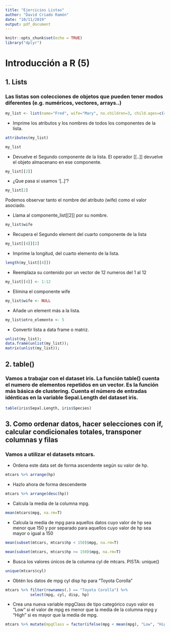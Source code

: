 ---
title: "Ejercicios Listas"
author: "David Criado Ramón"
date: "10/11/2019"
output: pdf_document
---

```{r setup, include=FALSE}
knitr::opts_chunk$set(echo = TRUE)
library("dplyr")
```

# Introducción a R (5)

## 1. Lists
### Las listas son colecciones de objetos que pueden tener modos diferentes (e.g. numéricos, vectores, arrays..)
```{r}
my_list <- list(name="Fred", wife="Mary", no.children=3, child.ages=c(4,7,9))
```
- Imprime los atributos y los nombres de todos los componentes de la lista.
```{r}
attributes(my_list)
```

```{r}
my_list
```

-	Devuelve el Segundo componente de la lista. El operador [[..]] devuelve el objeto almacenano en ese componente.

```{r}
my_list[[2]]
```

- ¿Que pasa si usamos '[..]'? 
```{r}
my_list[2]
```
Podemos observar tanto el nombre del atributo (wife) como el valor asociado.

- Llama al componente_list[[2]] por su nombre.
```{r}
my_list$wife
```
-	Recupera el Segundo element del cuarto componente de la lista
```{r}
my_list[[4]][2]
```

-	Imprime la longitud, del cuarto elemento de la lista.
```{r}
length(my_list[[4]])
```

- Reemplaza su contenido por un vector de 12 numeros del 1 al 12
```{r}
my_list[[4]] <- 1:12
```

- Elimina el componente wife
```{r}
my_list$wife <- NULL
```

-	Añade un element más a la lista.
```{r}
my_list$otro_elemento <- 5
```

- Convertir lista a data frame o matriz.
```{r}
unlist(my_list); 
data.frame(unlist(my_list));
matrix(unlist(my_list)); 
```

## 2. table()

### Vamos a trabajar con el dataset iris. La función  table() cuenta el numero de elementos repetidos en un vector. Es la función más básica de clustering. Cuenta el número de entradas idénticas en la variable  Sepal.Length del dataset iris. 
```{r}
table(iris$Sepal.Length, iris$Species)
```



## 3. Como ordenar datos, hacer selecciones con if, calcular condicionales totales, transponer columnas y filas

### Vamos a utilizar el datasets mtcars. 
-	Ordena este data set de forma ascendente según su valor de hp.
```{r}
mtcars %>% arrange(hp)
```

-	Hazlo ahora de forma descendente
```{r}
mtcars %>% arrange(desc(hp))
```

-	Calcula la media de la columna mpg. 
```{r}
mean(mtcars$mpg, na.rm=T)
```

-	Calcula la media de mpg para aquellos datos cuyo valor de hp sea menor que 150 y por separado para aquellos cuyo valor de hp sea mayor o igual a 150
```{r}
mean(subset(mtcars, mtcars$hp < 150)$mpg, na.rm=T)
```
```{r}
mean(subset(mtcars, mtcars$hp >= 150)$mpg, na.rm=T)
```
-	Busca los valores únicos de la columna cyl de mtcars. PISTA: unique()
```{r}
unique(mtcars$cyl)
```

-	Obtén los datos de mpg cyl disp hp para “Toyota Corolla"
```{r}
mtcars %>% filter(rownames(.) == "Toyota Corolla") %>%
           select(mpg, cyl, disp, hp)
```

-	Crea una nueva variable mpgClass de tipo categórico cuyo valor es “Low“ si el valor de mpg es menor que la media de la columna mpg y “High” si es mayor que la media de mpg.

```{r}
mtcars %>% mutate(mpgClass = factor(ifelse(mpg < mean(mpg), "Low", "High")))
```


